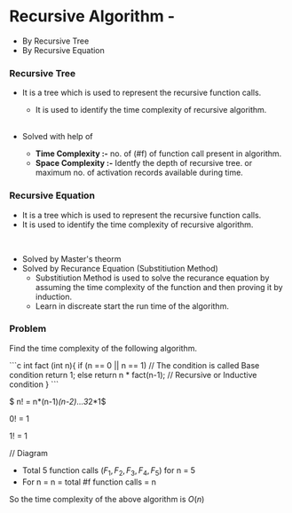 # Recursive Algorithm -
  - By Recursive Tree 
  - By Recursive Equation


### Recursive Tree
  - It is a tree which is used to represent the recursive function calls.
    - It is used to identify the time complexity of recursive algorithm.

    <br/>

  - Solved with help of 
    - **Time Complexity :-** no. of (#f) of function call present in algorithm.
    - **Space Complexity :-** Identfy the depth of recursive tree. or maximum no. of activation records available during time.

### Recursive Equation
  - It is a tree which is used to represent the recursive function calls.
  - It is used to identify the time complexity of recursive algorithm.

  <br/>

  - Solved by Master's theorm
  - Solved by Recurance Equation (Substitiution Method)
    - Substitiution Method is used to solve the recurance equation by assuming the time complexity of the function and then proving it by induction.
    - Learn in discreate start the run time of the algorithm.

### Problem 
Find the time complexity of the following algorithm.

<CodeS>
```c
int fact (int n){
    if (n == 0 || n == 1)  // The condition is called Base condition
        return 1;
    else
        return n * fact(n-1);  // Recursive or Inductive condition
}
```
</CodeS>

$ n! = n*(n-1)*(n-2)*...*3*2*1$

0! = 1

1! = 1

// Diagram

- Total 5 function calls $( F_1, F_2, F_3, F_4, F_5)$ for  n = 5
- For  n = n = total #f function calls = n

So the time complexity of the above algorithm is $O(n)$